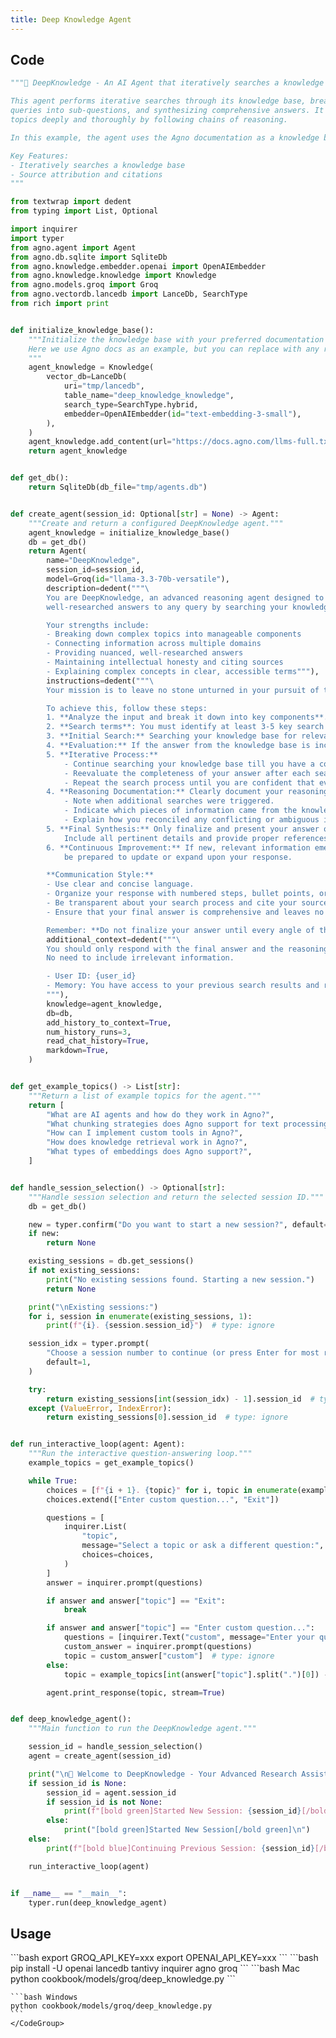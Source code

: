 ```yaml
---
title: Deep Knowledge Agent
---
```


## Code

```python cookbook/models/groq/deep_knowledge.py
"""🤔 DeepKnowledge - An AI Agent that iteratively searches a knowledge base to answer questions

This agent performs iterative searches through its knowledge base, breaking down complex
queries into sub-questions, and synthesizing comprehensive answers. It's designed to explore
topics deeply and thoroughly by following chains of reasoning.

In this example, the agent uses the Agno documentation as a knowledge base

Key Features:
- Iteratively searches a knowledge base
- Source attribution and citations
"""

from textwrap import dedent
from typing import List, Optional

import inquirer
import typer
from agno.agent import Agent
from agno.db.sqlite import SqliteDb
from agno.knowledge.embedder.openai import OpenAIEmbedder
from agno.knowledge.knowledge import Knowledge
from agno.models.groq import Groq
from agno.vectordb.lancedb import LanceDb, SearchType
from rich import print


def initialize_knowledge_base():
    """Initialize the knowledge base with your preferred documentation or knowledge source
    Here we use Agno docs as an example, but you can replace with any relevant URLs
    """
    agent_knowledge = Knowledge(
        vector_db=LanceDb(
            uri="tmp/lancedb",
            table_name="deep_knowledge_knowledge",
            search_type=SearchType.hybrid,
            embedder=OpenAIEmbedder(id="text-embedding-3-small"),
        ),
    )
    agent_knowledge.add_content(url="https://docs.agno.com/llms-full.txt")
    return agent_knowledge


def get_db():
    return SqliteDb(db_file="tmp/agents.db")


def create_agent(session_id: Optional[str] = None) -> Agent:
    """Create and return a configured DeepKnowledge agent."""
    agent_knowledge = initialize_knowledge_base()
    db = get_db()
    return Agent(
        name="DeepKnowledge",
        session_id=session_id,
        model=Groq(id="llama-3.3-70b-versatile"),
        description=dedent("""\
        You are DeepKnowledge, an advanced reasoning agent designed to provide thorough,
        well-researched answers to any query by searching your knowledge base.

        Your strengths include:
        - Breaking down complex topics into manageable components
        - Connecting information across multiple domains
        - Providing nuanced, well-researched answers
        - Maintaining intellectual honesty and citing sources
        - Explaining complex concepts in clear, accessible terms"""),
        instructions=dedent("""\
        Your mission is to leave no stone unturned in your pursuit of the correct answer.

        To achieve this, follow these steps:
        1. **Analyze the input and break it down into key components**.
        2. **Search terms**: You must identify at least 3-5 key search terms to search for.
        3. **Initial Search:** Searching your knowledge base for relevant information. You must make atleast 3 searches to get all relevant information.
        4. **Evaluation:** If the answer from the knowledge base is incomplete, ambiguous, or insufficient - Ask the user for clarification. Do not make informed guesses.
        5. **Iterative Process:**
            - Continue searching your knowledge base till you have a comprehensive answer.
            - Reevaluate the completeness of your answer after each search iteration.
            - Repeat the search process until you are confident that every aspect of the question is addressed.
        4. **Reasoning Documentation:** Clearly document your reasoning process:
            - Note when additional searches were triggered.
            - Indicate which pieces of information came from the knowledge base and where it was sourced from.
            - Explain how you reconciled any conflicting or ambiguous information.
        5. **Final Synthesis:** Only finalize and present your answer once you have verified it through multiple search passes.
            Include all pertinent details and provide proper references.
        6. **Continuous Improvement:** If new, relevant information emerges even after presenting your answer,
            be prepared to update or expand upon your response.

        **Communication Style:**
        - Use clear and concise language.
        - Organize your response with numbered steps, bullet points, or short paragraphs as needed.
        - Be transparent about your search process and cite your sources.
        - Ensure that your final answer is comprehensive and leaves no part of the query unaddressed.

        Remember: **Do not finalize your answer until every angle of the question has been explored.**"""),
        additional_context=dedent("""\
        You should only respond with the final answer and the reasoning process.
        No need to include irrelevant information.

        - User ID: {user_id}
        - Memory: You have access to your previous search results and reasoning process.
        """),
        knowledge=agent_knowledge,
        db=db,
        add_history_to_context=True,
        num_history_runs=3,
        read_chat_history=True,
        markdown=True,
    )


def get_example_topics() -> List[str]:
    """Return a list of example topics for the agent."""
    return [
        "What are AI agents and how do they work in Agno?",
        "What chunking strategies does Agno support for text processing?",
        "How can I implement custom tools in Agno?",
        "How does knowledge retrieval work in Agno?",
        "What types of embeddings does Agno support?",
    ]


def handle_session_selection() -> Optional[str]:
    """Handle session selection and return the selected session ID."""
    db = get_db()

    new = typer.confirm("Do you want to start a new session?", default=True)
    if new:
        return None

    existing_sessions = db.get_sessions()
    if not existing_sessions:
        print("No existing sessions found. Starting a new session.")
        return None

    print("\nExisting sessions:")
    for i, session in enumerate(existing_sessions, 1):
        print(f"{i}. {session.session_id}")  # type: ignore

    session_idx = typer.prompt(
        "Choose a session number to continue (or press Enter for most recent)",
        default=1,
    )

    try:
        return existing_sessions[int(session_idx) - 1].session_id  # type: ignore
    except (ValueError, IndexError):
        return existing_sessions[0].session_id  # type: ignore


def run_interactive_loop(agent: Agent):
    """Run the interactive question-answering loop."""
    example_topics = get_example_topics()

    while True:
        choices = [f"{i + 1}. {topic}" for i, topic in enumerate(example_topics)]
        choices.extend(["Enter custom question...", "Exit"])

        questions = [
            inquirer.List(
                "topic",
                message="Select a topic or ask a different question:",
                choices=choices,
            )
        ]
        answer = inquirer.prompt(questions)

        if answer and answer["topic"] == "Exit":
            break

        if answer and answer["topic"] == "Enter custom question...":
            questions = [inquirer.Text("custom", message="Enter your question:")]
            custom_answer = inquirer.prompt(questions)
            topic = custom_answer["custom"]  # type: ignore
        else:
            topic = example_topics[int(answer["topic"].split(".")[0]) - 1]  # type: ignore

        agent.print_response(topic, stream=True)


def deep_knowledge_agent():
    """Main function to run the DeepKnowledge agent."""

    session_id = handle_session_selection()
    agent = create_agent(session_id)

    print("\n🤔 Welcome to DeepKnowledge - Your Advanced Research Assistant! 📚")
    if session_id is None:
        session_id = agent.session_id
        if session_id is not None:
            print(f"[bold green]Started New Session: {session_id}[/bold green]\n")
        else:
            print("[bold green]Started New Session[/bold green]\n")
    else:
        print(f"[bold blue]Continuing Previous Session: {session_id}[/bold blue]\n")

    run_interactive_loop(agent)


if __name__ == "__main__":
    typer.run(deep_knowledge_agent)
```

## Usage

<Steps>
  <Snippet file="create-venv-step.mdx" />

  <Step title="Set your API key">
    ```bash
    export GROQ_API_KEY=xxx
    export OPENAI_API_KEY=xxx
    ```
  </Step>

  <Step title="Install libraries">
    ```bash
    pip install -U openai lancedb tantivy inquirer agno groq
    ```
  </Step>

  <Step title="Run Agent">
    <CodeGroup>
    ```bash Mac
    python cookbook/models/groq/deep_knowledge.py
    ```

    ```bash Windows
    python cookbook/models/groq/deep_knowledge.py
    ```
    </CodeGroup>
  </Step>
</Steps>